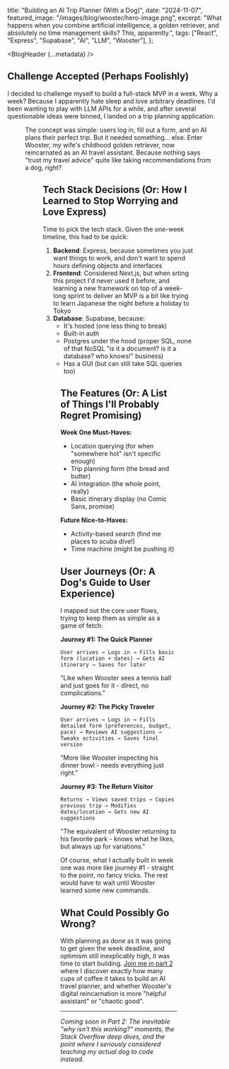 
  title: "Building an AI Trip Planner (With a Dog)",
  date: "2024-11-07",
  featured_image: "/images/blog/wooster/hero-image.png",
  excerpt:
    "What happens when you combine artificial intelligence, a golden retriever, and absolutely no time management skills? This, apparently.",
  tags: ["React", "Express", "Supabase", "AI", "LLM", "Wooster"],
};

<BlogHeader {...metadata} />

## Challenge Accepted (Perhaps Foolishly)

I decided to challenge myself to build a full-stack MVP in a week. Why a week? Because I apparently hate sleep and love arbitrary deadlines. I'd been wanting to play with LLM APIs for a while, and after several questionable ideas were binned, I landed on a trip planning application.

<Figure
  src="/images/blog/wooster/thisisfine.webp"
  alt="A 'This is fine' meme but with project timelines"
  title="Me, planning a week-long project with absolutely no consideration for basic human needs like food or sleep"
/>

The concept was simple: users log in, fill out a form, and an AI plans their perfect trip. But it needed something... else. Enter Wooster, my wife's childhood golden retriever, now reincarnated as an AI travel assistant. Because nothing says "trust my travel advice" quite like taking recommendations from a dog, right?

<Figure
  src="/images/blog/wooster/hero-image.png"
  alt="A 'This is fine' meme but with project timelines"
  title="This guy would definitely get you to where you needed to go"
  height="200px"
/>

## Tech Stack Decisions (Or: How I Learned to Stop Worrying and Love Express)

Time to pick the tech stack. Given the one-week timeline, this had to be quick:

1. **Backend**: Express, because sometimes you just want things to work, and don't want to spend hours defining objects and interfaces
2. **Frontend**: Considered Next.js, but when srting this project I'd never used it before, and learning a new framework on top of a week-long sprint to deliver an MVP is a bit like trying to learn Japanese the night before a holiday to Tokyo
3. **Database**: Supabase, because:
   - It's hosted (one less thing to break)
   - Built-in auth
   - Postgres under the hood (proper SQL, none of that NoSQL "is it a document? is it a database? who knows!" business)
   - Has a GUI (but can still take SQL queries too)

<Figure
  src="/images/blog/wooster/wooster-server.png"
  alt="A very scientific diagram of my tech choices"
  title="I don't believe this dog understands how that server operates"
/>

## The Features (Or: A List of Things I'll Probably Regret Promising)

**Week One Must-Haves:**

- Location querying (for when "somewhere hot" isn't specific enough)
- Trip planning form (the bread and butter)
- AI integration (the whole point, really)
- Basic itinerary display (no Comic Sans, promise)

**Future Nice-to-Haves:**

- Activity-based search (find me places to scuba dive!)
- Time machine (might be pushing it)

## User Journeys (Or: A Dog's Guide to User Experience)

I mapped out the core user flows, trying to keep them as simple as a game of fetch:

**Journey #1: The Quick Planner**

```plantuml
User arrives → Logs in → Fills basic form (location + dates) → Gets AI itinerary → Saves for later
```

"Like when Wooster sees a tennis ball and just goes for it - direct, no complications."

**Journey #2: The Picky Traveler**

```plantuml
User arrives → Logs in → Fills detailed form (preferences, budget, pace) → Reviews AI suggestions → Tweaks activities → Saves final version
```

"More like Wooster inspecting his dinner bowl - needs everything just right."

**Journey #3: The Return Visitor**

```plantuml
Returns → Views saved trips → Copies previous trip → Modifies dates/location → Gets new AI suggestions
```

"The equivalent of Wooster returning to his favorite park - knows what he likes, but always up for variations."

Of course, what I actually built in week one was more like journey #1 - straight to the point, no fancy tricks. The rest would have to wait until Wooster learned some new commands.

## What Could Possibly Go Wrong?

With planning as done as it was going to get given the week deadline, and optimism still inexplicably high, it was time to start building. [Join me in part 2](/blog/wooster-part-2) where I discover exactly how many cups of coffee it takes to build an AI travel planner, and whether Wooster's digital reincarnation is more "helpful assistant" or "chaotic good".

---

_Coming soon in Part 2: The inevitable "why isn't this working?" moments, the Stack Overflow deep dives, and the point where I seriously considered teaching my actual dog to code instead._
